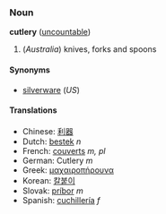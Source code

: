 === Noun ===
'''cutlery''' ([[uncountable]])

# (''Australia'') knives, forks and spoons<!-- UK too right? -->

====Synonyms====
*[[silverware]] (''US'')

====Translations====
*Chinese: [[利器]]
*Dutch: [[bestek]] ''n''
*French: [[couverts]] ''m, pl''
*German: Cutlery ''m''
*Greek: [[μαχαιροπήρουνα]]
*Korean: [[칼붙이]]
*Slovak: [[príbor]] ''m''
*Spanish: [[cuchillería]] ''f''